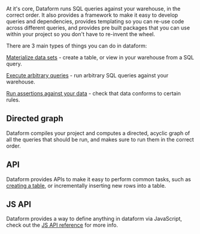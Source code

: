 

At it's core, Dataform runs SQL queries against your warehouse, in the correct order. It also provides a framework to make it easy to develop queries and dependencies, provides templating so you can re-use code across different queries, and provides pre built packages that you can use within your project so you don't have to re-invent the wheel.

There are 3 main types of things you can do in dataform:

[Materialize data sets](/guides/materializations) - create a table, or view in your warehouse from a SQL query.

[Execute arbitrary queries](/guides/operations) - run arbitrary SQL queries against your warehouse.

[Run assertions against your data](/guides/assertions) - check that data conforms to certain rules.

## Directed graph

Dataform compiles your project and computes a directed, acyclic graph of all the queries that should be run, and makes sure to run them in the correct order.

## API

Dataform provides APIs to make it easy to perform common tasks, such as [creating a table](/guides/materializations), or incrementally inserting new rows into a table.


## JS API

Dataform provides a way to define anything in dataform via JavaScript, check out the [JS API reference](/reference/js-api) for more info.
